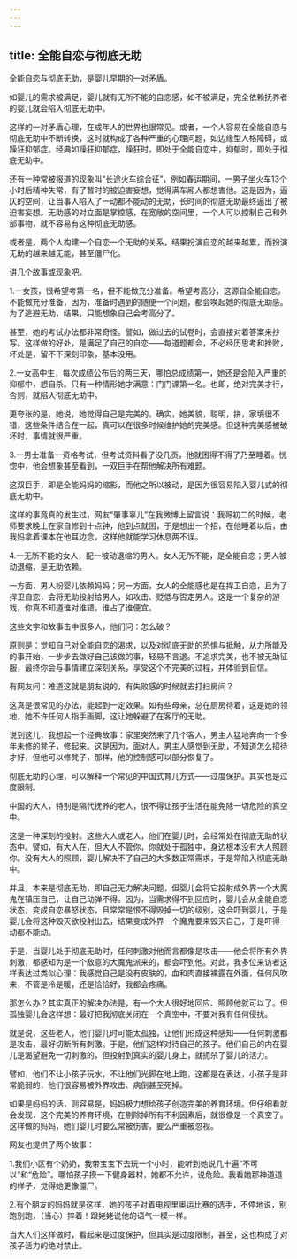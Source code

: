 ```yaml
---
---
---
```

title: 全能自恋与彻底无助
---



全能自恋与彻底无助，是婴儿早期的一对矛盾。

如婴儿的需求被满足，婴儿就有无所不能的自恋感，如不被满足，完全依赖抚养者的婴儿就会陷入彻底无助中。

这样的一对矛盾心理，在成年人的世界也很常见。或者，一个人容易在全能自恋与彻底无助中不断转换，这时就构成了各种严重的心理问题，如边缘型人格障碍，或躁狂抑郁症。经典如躁狂抑郁症，躁狂时，即处于全能自恋中，抑郁时，即处于彻底无助中。

还有一种常被报道的现象叫“长途火车综合征”，例如春运期间，一男子坐火车13个小时后精神失常，有了暂时的被迫害妄想，觉得满车厢人都想害他。这是因为，逼仄的空间，让当事人陷入了一动都不能动的无助，长时间的彻底无助最终逼出了被迫害妄想。无助感的对立面是掌控感，在宽敞的空间里，一个人可以控制自己和外部事物，就不容易有这种彻底无助感。

或者是，两个人构建一个自恋一个无助的关系，结果扮演自恋的越来越累，而扮演无助的越来越无能，甚至僵尸化。

讲几个故事或现象吧。

1.一女孩，很希望考第一名，但不能做充分准备。希望考高分，这源自全能自恋。不能做充分准备，因为，准备时遇到的随便一个问题，都会唤起她的彻底无助感。为了逃避无助，结果，只能想象自己会考高分了。

甚至，她的考试办法都非常奇怪。譬如，做过去的试卷时，会直接对着答案来抄写。这样做的好处，是满足了自己的自恋——每道题都会，不必经历思考和挫败，坏处是，留不下深刻印象，基本没用。

2.一女高中生，每次成绩公布后的两三天，哪怕总成绩第一，她还是会陷入严重的抑郁中，想自杀。只有一种情形她才满意：门门课第一名。也即，绝对完美才行，否则，就陷入彻底无助中。

更夸张的是，她说，她觉得自己是完美的。确实，她美貌，聪明，拼，家境很不错，这些条件结合在一起，真可以在很多时候维护她的完美感。但这种完美感被破坏时，事情就很严重。

3.一男士准备一资格考试，但考试资料看了没几页，他就困得不得了乃至睡着。恍惚中，他会想象甚至看到，一双巨手在帮他解决所有难题。

这双巨手，即是全能妈妈的缩影，而他之所以被动，是因为很容易陷入婴儿式的彻底无助中。

这样的事竟真的发生过，网友“肇事辜儿”在我微博上留言说：我哥初二的时候，老师要求晚上在家自修到十点钟，他到点就困，于是想出一个招，在他睡着以后，由我妈拿着课本在他耳边念，这样他就能学习休息两不误。

4.一无所不能的女人，配一被动退缩的男人。女人无所不能，是全能自恋；男人被动退缩，是无助依赖。

一方面，男人扮婴儿依赖妈妈；另一方面，女人的全能感也是在捍卫自恋，且为了捍卫自恋，会将无助投射给男人，如攻击、贬低与否定男人。这是一个复杂的游戏，你真不知道谁对谁错，谁占了谁便宜。

这些文字和故事击中很多人，他们问：怎么破？

原则是：觉知自己对全能自恋的渴求，以及对彻底无助的恐惧与抵触，从力所能及的事开始，一步步去做好自己该做的事，轻易不言退。不追求完美，也不被无助征服，最终你会与事情建立深刻关系，享受这个不完美的过程，并体验到自信。

有网友问：难道这就是朋友说的，有失败感的时候就去打扫房间？

这真是很常见的办法，能起到一定效果。如有些母亲，总在厨房待着，这是她的领地，她不许任何人指手画脚，这让她躲避了在客厅的无助。

说到这儿，我想起一个经典故事：家里突然来了几个客人，男主人猛地奔向一个多年未修的凳子，修起来。这是因为，面对人，男主人感觉到无助，不知道怎么招待才好，但他可以修凳子，那样，他的控制感可以部分恢复了。

彻底无助的心理，可以解释一个常见的中国式育儿方式——过度保护。其实也是过度限制。

中国的大人，特别是隔代抚养的老人，恨不得让孩子生活在能免除一切危险的真空中。

这是一种深刻的投射。这些大人或老人，他们在婴儿时，会经常处在彻底无助的状态中。譬如，有大人在，但大人不管你，你就处于孤独中，身边根本没有大人照顾你。没有大人的照顾，婴儿解决不了自己的大多数正常需求，于是常陷入彻底无助中。

并且，本来是彻底无助，即自己无力解决问题，但婴儿会将它投射成外界一个大魔鬼在镇压自己，让自己动弹不得。因为，当需求得不到回应时，婴儿会从全能自恋状态，变成自恋暴怒状态，且常常是恨不得毁掉一切的级别，这会吓到婴儿，于是婴儿会将这种毁灭欲投射出去，结果变成外界一个魔鬼要来毁灭自己，于是吓得一动都不能动。

于是，当婴儿处于彻底无助时，任何刺激对他而言都像是攻击——他会将所有外界刺激，都感知为是一个敌意的大魔鬼派来的，都会吓到他。对此，我多位来访者这样表达过类似心理：我感觉自己是没有皮肤的，血和肉直接裸露在外面，任何风吹来，不管是冷是暖，还是恰恰好，我都会疼痛。

那怎么办？其实真正的解决办法是，有一个大人很好地回应、照顾他就可以了。但孤独婴儿会这样想：最好把我彻底关闭在一个真空中，不要对我有任何侵扰。

就是说，这些老人，他们婴儿时可能太孤独，让他们形成这种感知——任何刺激都是攻击，最好切断所有刺激。于是，他们这样对待自己的孩子。他们自己的内在婴儿是渴望避免一切刺激的，但投射到真实的婴儿身上，就扼杀了婴儿的活力。

譬如，他们不让小孩子玩水，不让他们光脚在地上跑，这都是在表达，小孩子是非常脆弱的，他们很容易被外界攻击、病倒甚至死掉。

如果是妈妈的话，则容易是，妈妈极力想给孩子创造完美的养育环境。但仔细看就会发现，这个完美的养育环境，在剔除掉所有不利因素后，就很像是一个真空了。这样做的妈妈，她们婴儿时要么常被伤害，要么严重被忽视。

网友也提供了两个故事：

1.我们小区有个奶奶，我带宝宝下去玩一个小时，能听到她说几十遍“不可以”和“危险”。哪怕孩子摸一下健身器材，她都不允许，说危险。我看她那神道道的样子，觉得她更像僵尸。

2.有个朋友的妈妈就是这样，她的孩子对着电视里奥运比赛的选手，不停地说，别跑别跑，（当心）摔着！跟姥姥说他的语气一模一样。

当大人们这样做时，看起来是过度保护，但其实是过度限制，甚至，这也构成了对孩子活力的绝对禁止。